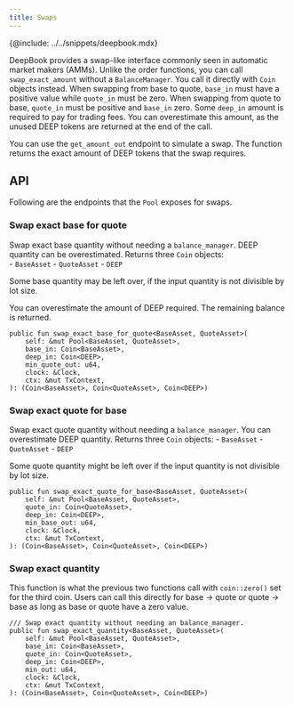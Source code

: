 ---
title: Swaps
---

{@include: ../../snippets/deepbook.mdx}

DeepBook provides a swap-like interface commonly seen in automatic market makers (AMMs). Unlike the order functions, you can call `swap_exact_amount` without a `BalanceManager`. You call it directly with `Coin` objects instead. When swapping from base to quote, `base_in` must have a positive value while `quote_in` must be zero. When swapping from quote to base, `quote_in` must be positive and `base_in` zero. Some `deep_in` amount is required to pay for trading fees. You can overestimate this amount, as the unused DEEP tokens are returned at the end of the call.

You can use the `get_amount_out` endpoint to simulate a swap. The function returns the exact amount of DEEP tokens that the swap requires.

## API

Following are the endpoints that the `Pool` exposes for swaps.

### Swap exact base for quote

Swap exact base quantity without needing a `balance_manager`. DEEP quantity can be overestimated. Returns three `Coin` objects:     
    - `BaseAsset`
    - `QuoteAsset`
    - `DEEP` 

Some base quantity may be left over, if the input quantity is not divisible by lot size.

You can overestimate the amount of DEEP required. The remaining balance is returned.

```move
public fun swap_exact_base_for_quote<BaseAsset, QuoteAsset>(
    self: &mut Pool<BaseAsset, QuoteAsset>,
    base_in: Coin<BaseAsset>,
    deep_in: Coin<DEEP>,
    min_quote_out: u64,
    clock: &Clock,
    ctx: &mut TxContext,
): (Coin<BaseAsset>, Coin<QuoteAsset>, Coin<DEEP>)
```

### Swap exact quote for base

Swap exact quote quantity without needing a `balance_manager`. You can overestimate DEEP quantity. Returns three `Coin` objects:
    - `BaseAsset`
    - `QuoteAsset`
    - `DEEP`

Some quote quantity might be left over if the input quantity is not divisible by lot size.

```move
public fun swap_exact_quote_for_base<BaseAsset, QuoteAsset>(
    self: &mut Pool<BaseAsset, QuoteAsset>,
    quote_in: Coin<QuoteAsset>,
    deep_in: Coin<DEEP>,
    min_base_out: u64,
    clock: &Clock,
    ctx: &mut TxContext,
): (Coin<BaseAsset>, Coin<QuoteAsset>, Coin<DEEP>)
```

### Swap exact quantity

This function is what the previous two functions call with `coin::zero()` set for the third coin. Users can call this directly for base → quote or quote → base as long as base or quote have a zero value.

```move
/// Swap exact quantity without needing an balance_manager.
public fun swap_exact_quantity<BaseAsset, QuoteAsset>(
    self: &mut Pool<BaseAsset, QuoteAsset>,
    base_in: Coin<BaseAsset>,
    quote_in: Coin<QuoteAsset>,
    deep_in: Coin<DEEP>,
    min_out: u64,
    clock: &Clock,
    ctx: &mut TxContext,
): (Coin<BaseAsset>, Coin<QuoteAsset>, Coin<DEEP>)
```
